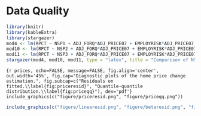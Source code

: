 \appendix

# Data Quality

```r
library(knitr)
library(kableExtra)
library(stargazer)
mod4 <- lm(RPCT ~ NSP1 + ADJ_FORQ*ADJ_PRICE07 + EMPLOYRISK*ADJ_PRICE07 + UNEMCHG + MEDHHI + ADJ_FORQ*DENSITY + TENURE + TENURE2 + OLD + VAP_B + VAP_H + VAP_H2 + VAP_A + VAP_W*WHITESOMECOL + EVANRATE + LDSRATE + PVI08, wide)
mod10 <- lm(RPCT ~ NSP2 + ADJ_FORQ*ADJ_PRICE07 + EMPLOYRISK*ADJ_PRICE07 + UNEMCHG + MEDHHI + ADJ_FORQ*DENSITY + TENURE + TENURE2 + OLD + VAP_B + VAP_H + VAP_H2 + VAP_A + VAP_W*WHITESOMECOL + EVANRATE + LDSRATE + PVI08, wide)
mod11 <- lm(RPCT ~ NSP3 + ADJ_FORQ*ADJ_PRICE07 + EMPLOYRISK*ADJ_PRICE07 + UNEMCHG + MEDHHI + ADJ_FORQ*DENSITY + TENURE + TENURE2 + OLD + VAP_B + VAP_H + VAP_H2 + VAP_A + VAP_W*WHITESOMECOL + EVANRATE + LDSRATE + PVI08, wide)
stargazer(mod4, mod10, mod11, type = "latex", title = "Comparison of NSP Effects", label = "tab:compnsp", df = F, align = T, report = "vc*", header = F, digits = 4, no.space = T, covariate.labels = c(NA, NA, NA, "2010 forelcosure rate", "Home price change `07--`10", "Labor risk", "Unemployment change `05--`10", "Median household income (000s)", "Population density", "Tenure in home", "Squared tenure", "65-and-up \\%", "Black \\%", "Hispanic \\%", "Hispanic \\% squared", "Asian \\%", "White \\%", "White: some college or less \\%", "Evangelical \\%", "L.D.S. \\%", "Cook PVI 2008", "Price change $\\times$ foreclosure rate", "Price change $\\times$ labor risk", "Foreclosure rate $\\times$ density", "White \\% $\\times$ some college or less"), dep.var.labels = "Republican vote percentage", column.sep.width = "2pt", model.numbers = F, column.labels = c("(4)", "(10)", "(11)"))
```

```{r prices, echo=FALSE, message=FALSE, fig.align='center', out.width='45%', fig.cap="Diagnostic plots of the home price change estimation.", fig.subcap=c("Residuals on fitted.\\label{fig:priceresid}", "Quantile-quantile distribution.\\label{fig:priceqq}"), dev='pdf'}
include_graphics(c("figure/priceresid.png", "figure/priceqq.png"))
```

```r
include_graphics(c("figure/linearesid.png", "figure/betaresid.png", "figure/lineartpresid.png", "figure/betatpresid.png"))
```

<!-- Here is where I entered my nomenclature-->
\nomenclature{FHA}{Federal Housing Authority}
\nomenclature{FHFA}{Federal Housing Finance Association}
\nomenclature{HERA}{Housing and Economic Recovery Act of 2008}
\nomenclature{HUD}{Department of Housing and Urban Development}
\nomenclature{MBS}{Mortgage-Backed Security}
\nomenclature{PVI}{Cook Partisan Voting Index}
\nomenclature{VTD}{Voting Tabulation District}
\nomenclature{NSP}{Neighborhood Stabilization Program}